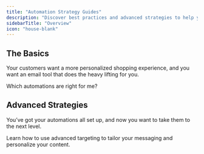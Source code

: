 ```yaml
---
title: "Automation Strategy Guides"
description: "Discover best practices and advanced strategies to help you boost engagement and orders."
sidebarTitle: "Overview"
icon: "house-blank"
---
```


## The Basics

Your customers want a more personalized shopping experience, and you want an email tool that does the heavy lifting for you.

<Card title="Automations 101" icon="rocket" href="/docs/guides/automations/automations-101">
  Which automations are right for me?
</Card>

## Advanced Strategies

You’ve got your automations all set up, and now you want to take them to the next level.

<Card title="Advanced Automations" icon="arrow-trend-up" href="/docs/guides/automations/advanced-automations">
  Learn how to use advanced targeting to tailor your messaging and personalize your content.
</Card>